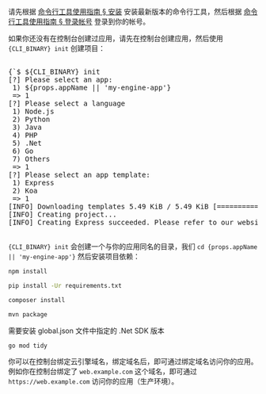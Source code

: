 
<Conditional if={!props.noCliSetup}>

请先根据 [命令行工具使用指南 § 安装](/sdk/engine/cli#安装) 安装最新版本的命令行工具，然后根据 [命令行工具使用指南 § 登录帐号](/sdk/engine/cli#登录帐号) 登录到你的帐号。

</Conditional>

<p>如果你还没有在控制台创建过应用，请先在控制台创建应用，然后使用 <code>{CLI_BINARY} init</code> 创建项目：</p>

<pre>
<CodeBlock>
{`$ ${CLI_BINARY} init
[?] Please select an app:
 1) ${props.appName || 'my-engine-app'}
 => 1
[?] Please select a language
 1) Node.js
 2) Python
 3) Java
 4) PHP
 5) .Net
 6) Go
 7) Others
 => 1
[?] Please select an app template:
 1) Express
 2) Koa
 => 1
[INFO] Downloading templates 5.49 KiB / 5.49 KiB [==================] 100.00% 0s
[INFO] Creating project...
[INFO] Creating Express succeeded. Please refer to our website http://expressjs.com for documentation about Express`}
</CodeBlock>
</pre>

<p><code>{CLI_BINARY} init</code> 会创建一个与你的应用同名的目录，我们 <code>cd {props.appName || 'my-engine-app'}</code> 然后安装项目依赖：</p>

<EngineRuntimes only={props.only}>
<TabItem value='nodejs'>

```sh
npm install
```

</TabItem>
<TabItem value='python'>

```sh
pip install -Ur requirements.txt
```

</TabItem>
<TabItem value='php'>

```sh
composer install
```

</TabItem>
<TabItem value='java'>

```sh
mvn package
```

</TabItem>
<TabItem value='dotnet'>
需要安装 global.json 文件中指定的 .Net SDK 版本
</TabItem>
<TabItem value='go'>

```sh
go mod tidy
```

</TabItem>
</EngineRuntimes>

<Conditional if={!props.noCustomDomain}>

你可以在控制台绑定云引擎域名，绑定域名后，即可通过绑定域名访问你的应用。例如你在控制台绑定了 `web.example.com` 这个域名，即可通过 `https://web.example.com` 访问你的应用（生产环境）。

</Conditional>
